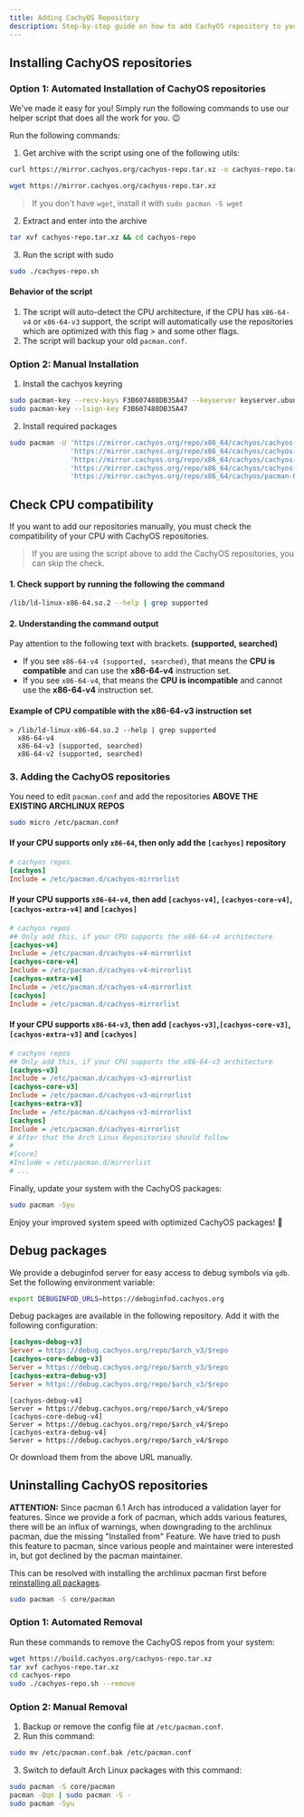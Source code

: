 ```yaml
---
title: Adding CachyOS Repository
description: Step-by-step guide on how to add CachyOS repository to your Arch Linux system with x86-64-v3, x86-64-v4 support
---
```



Installing CachyOS repositories
-------------------------------

### Option 1: Automated Installation of CachyOS repositories

We've made it easy for you! Simply run the following commands to use our helper script that does all the work for you.  😉

Run the following commands:
1. Get archive with the script using one of the following utils:

<Tabs>

<TabItem label="using curl">

```sh
curl https://mirror.cachyos.org/cachyos-repo.tar.xz -o cachyos-repo.tar.xz
```

</TabItem>
<TabItem label="using wget">

```sh
wget https://mirror.cachyos.org/cachyos-repo.tar.xz
```
> If you don't have `wget`, install it with `sudo pacman -S wget`

</TabItem>
</Tabs>

2. Extract and enter into the archive
```sh
tar xvf cachyos-repo.tar.xz && cd cachyos-repo
```

3. Run the script with sudo
```sh
sudo ./cachyos-repo.sh
```

#### Behavior of the script
1. The script will auto-detect the CPU architecture, if the CPU has `x86-64-v4` or `x86-64-v3` support, the script will automatically use the repositories which are optimized with this flag > and some other flags.
2. The script will backup your old `pacman.conf`.

### Option 2: Manual Installation

1. Install the cachyos keyring
```sh
sudo pacman-key --recv-keys F3B607488DB35A47 --keyserver keyserver.ubuntu.com
sudo pacman-key --lsign-key F3B607488DB35A47
```

2. Install required packages
```sh
sudo pacman -U 'https://mirror.cachyos.org/repo/x86_64/cachyos/cachyos-keyring-20240331-1-any.pkg.tar.zst' \
               'https://mirror.cachyos.org/repo/x86_64/cachyos/cachyos-mirrorlist-18-1-any.pkg.tar.zst'    \
               'https://mirror.cachyos.org/repo/x86_64/cachyos/cachyos-v3-mirrorlist-18-1-any.pkg.tar.zst' \
               'https://mirror.cachyos.org/repo/x86_64/cachyos/cachyos-v4-mirrorlist-6-1-any.pkg.tar.zst'  \
               'https://mirror.cachyos.org/repo/x86_64/cachyos/pacman-6.1.0-5-x86_64.pkg.tar.zst'
```

## Check CPU compatibility
If you want to add our repositories manually, you must check the compatibility of your CPU with CachyOS repositories.
> If you are using the script above to add the CachyOS repositories, you can skip the check.

#### 1. Check support by running the following the command
```sh
/lib/ld-linux-x86-64.so.2 --help | grep supported
```

#### 2. Understanding the command output
Pay attention to the following text with brackets. **(supported, searched)**
- If you see `x86-64-v4 (supported, searched)`, that means the **CPU is compatible** and can use the **x86-64-v4** instruction set.
- If you see `x86-64-v4`, that means the **CPU is incompatible** and cannot use the **x86-64-v4** instruction set.

#### Example of CPU compatible with the x86-64-v3 instruction set
```
> /lib/ld-linux-x86-64.so.2 --help | grep supported
  x86-64-v4
  x86-64-v3 (supported, searched)
  x86-64-v2 (supported, searched)
```

### 3. Adding the CachyOS repositories
You need to edit `pacman.conf` and add the repositories **ABOVE THE EXISTING ARCHLINUX REPOS**
```sh
sudo micro /etc/pacman.conf
```

#### If your CPU supports only `x86-64`, then only add the `[cachyos]` repository
```ini
# cachyos repos
[cachyos]
Include = /etc/pacman.d/cachyos-mirrorlist
```

#### If your CPU supports `x86-64-v4`, then add `[cachyos-v4]`, `[cachyos-core-v4]`, `[cachyos-extra-v4]` and `[cachyos]`
```ini
# cachyos repos
## Only add this, if your CPU supports the x86-64-v4 architecture
[cachyos-v4]
Include = /etc/pacman.d/cachyos-v4-mirrorlist
[cachyos-core-v4]
Include = /etc/pacman.d/cachyos-v4-mirrorlist
[cachyos-extra-v4]
Include = /etc/pacman.d/cachyos-v4-mirrorlist
[cachyos]
Include = /etc/pacman.d/cachyos-mirrorlist
```

#### If your CPU supports `x86-64-v3`, then add `[cachyos-v3]`,`[cachyos-core-v3]`,`[cachyos-extra-v3]` and `[cachyos]`
```ini
# cachyos repos
## Only add this, if your CPU supports the x86-64-v3 architecture
[cachyos-v3]
Include = /etc/pacman.d/cachyos-v3-mirrorlist
[cachyos-core-v3]
Include = /etc/pacman.d/cachyos-v3-mirrorlist
[cachyos-extra-v3]
Include = /etc/pacman.d/cachyos-v3-mirrorlist
[cachyos]
Include = /etc/pacman.d/cachyos-mirrorlist
# After that the Arch Linux Repositories should follow
#
#[core]
#Include = /etc/pacman.d/mirrorlist
# ...
```

Finally, update your system with the CachyOS packages:

```bash
sudo pacman -Syu
```
Enjoy your improved system speed with optimized CachyOS packages! 🎉

Debug packages
--------------

We provide a debuginfod server for easy access to debug symbols via `gdb`. Set the following environment variable:

```bash
export DEBUGINFOD_URLS=https://debuginfod.cachyos.org
```

Debug packages are available in the following repository. Add it with the following configuration:

```ini
[cachyos-debug-v3]
Server = https://debug.cachyos.org/repo/$arch_v3/$repo
[cachyos-core-debug-v3]
Server = https://debug.cachyos.org/repo/$arch_v3/$repo
[cachyos-extra-debug-v3]
Server = https://debug.cachyos.org/repo/$arch_v3/$repo
```

```ìni
[cachyos-debug-v4]
Server = https://debug.cachyos.org/repo/$arch_v4/$repo
[cachyos-core-debug-v4]
Server = https://debug.cachyos.org/repo/$arch_v4/$repo
[cachyos-extra-debug-v4]
Server = https://debug.cachyos.org/repo/$arch_v4/$repo
```

Or download them from the above URL manually.


Uninstalling CachyOS repositories
---------------------------------

**ATTENTION:** Since pacman 6.1 Arch has introduced a validation layer for features. Since we provide a fork of pacman, which adds various features, there will be an influx of warnings, when downgrading to the archlinux pacman, due the missing "Installed from" Feature.
We have tried to push this feature to pacman, since various people and maintainer were interested in, but got declined by the pacman maintainer.

This can be resolved with installing the archlinux pacman first before [reinstalling all packages](https://wiki.archlinux.org/title/Pacman/Tips_and_tricks#Reinstalling_all_packages).
```sh
sudo pacman -S core/pacman
```

### Option 1: Automated Removal

Run these commands to remove the CachyOS repos from your system:

```sh
wget https://build.cachyos.org/cachyos-repo.tar.xz
tar xvf cachyos-repo.tar.xz
cd cachyos-repo
sudo ./cachyos-repo.sh --remove
```

### Option 2: Manual Removal

1.  Backup or remove the config file at `/etc/pacman.conf`.
2.  Run this command:

```sh
sudo mv /etc/pacman.conf.bak /etc/pacman.conf
```

3.  Switch to default Arch Linux packages with this command:

```sh
sudo pacman -S core/pacman
pacman -Qqn | sudo pacman -S -
sudo pacman -Syu
```
